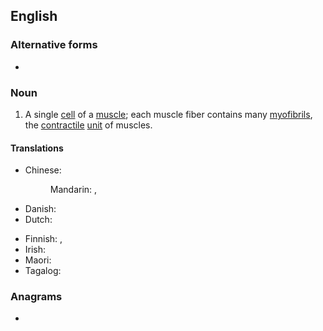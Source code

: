 ==English==
{{wikipedia}}

===Alternative forms===
* {{alter|en|muscle fibre}}

===Noun===
{{en-noun|~}}

# {{lb|en|muscle}} A single [[cell]] of a [[muscle]]; each muscle fiber contains many [[myofibril]]s, the [[contractile]] [[unit]] of muscles.
#: {{syn|en|myocyte}}

====Translations====
{{trans-top|single cell of a muscle}}
* Chinese:
*: Mandarin: {{t|cmn|肌肉纖維}}, {{t|cmn|肌肉纤维|tr=jīròu xiānwéi}}
* Danish: {{t-needed|da}}
* Dutch: {{t-needed|nl}}
{{trans-mid}}
* Finnish: {{t+|fi|lihassolu}}, {{l|fi|lihassyy}}
* Irish: {{t|ga|snáithín matáin|m}}
* Maori: {{t|mi|weu uaua}}
* Tagalog: {{t|tl|binggas}}
{{trans-bottom}}

===Anagrams===
* {{anagrams|en|a=bceefilmrsu|muscle fibre}}